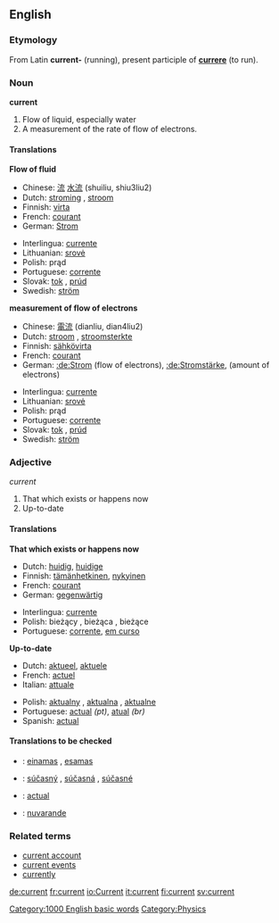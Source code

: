 ==English==

===Etymology===

From Latin '''current-''' (running), present participle of '''[[currere]]''' (to run).

===Noun===
'''current'''

# Flow of liquid, especially water
# A measurement of the rate of flow of electrons.

====Translations====
'''Flow of fluid'''
{{top}}
*Chinese: [[流]] [[水流]] (shuiliu, shiu3liu2)
*Dutch: [[stroming]] {{f}}, [[stroom]] {{m}}
*Finnish: [[virta]]
*French: [[courant]] {{m}}
*German: [[Strom]] {{m}}
{{mid}}
*Interlingua: [[currente]]
*Lithuanian: [[srovė]] {{f}}
*Polish: prąd {{m}}
*Portuguese: [[corrente]] {{f}}
*Slovak: [[tok]] {{m}}, [[prúd]]
*Swedish: [[ström]] {{c}}
{{bottom}}

'''measurement of flow of electrons'''
{{top}}
*Chinese: [[電流]] (dianliu, dian4liu2)
*Dutch: [[stroom]] {{m}}, [[stroomsterkte]] {{f}}
*Finnish: [[sähkövirta]]
*French: [[courant]] {{m}}
*German: [[:de:Strom]] {{m}} (flow of electrons), [[:de:Stromstärke]], {{f}} (amount of electrons)
{{mid}}
*Interlingua: [[currente]]
*Lithuanian: [[srovė]] {{f}}
*Polish: prąd {{m}}
*Portuguese: [[corrente]] {{f}}
*Slovak: [[tok]] {{m}}, [[prúd]]
*Swedish: [[ström]] {{c}}
{{bottom}}

===Adjective===
''current''

# That which exists or happens now
# Up-to-date

====Translations====
'''That which exists or happens now'''
{{top}}
*Dutch: [[huidig]], [[huidige]]
*Finnish: [[tämänhetkinen]], [[nykyinen]]
*French: [[courant]]
*German: [[gegenwärtig]]
{{mid}}
*Interlingua: [[currente]]
*Polish: bieżący {{m}}, bieżąca {{f}}, bieżące {{n}}
*Portuguese: [[corrente]], [[em curso]]
{{bottom}}

'''Up-to-date'''
{{top}}
*Dutch: [[aktueel]], [[aktuele]]
*French: [[actuel]]
*Italian: [[attuale]]
{{mid}}
*Polish: [[aktualny]] {{m}}, [[aktualna]] {{f}}, [[aktualne]] {{n}}
*Portuguese: [[actual]] ''(pt)'', [[atual]] ''(br)''
*Spanish: [[actual]]
{{bottom}}

====Translations to be checked====
{{checktrans}}

*{{ttbc|Lithuanian}}: [[einamas]] {{m}}, [[esamas]] {{m}}
*{{ttbc|Slovak}}: [[súčasný]] {{m}}, [[súčasná]] {{f}}, [[súčasné]] {{n}}
*{{ttbc|Spanish}}: [[actual]]
*{{ttbc|Swedish}}: [[nuvarande]]

===Related terms===

*[[current account]]
*[[current events]]
*[[currently]]

[[Category:1000 English basic words]]

[[Category:Physics]]

[[de:current]]
[[fr:current]]
[[io:Current]]
[[it:current]]
[[fi:current]]
[[sv:current]]
